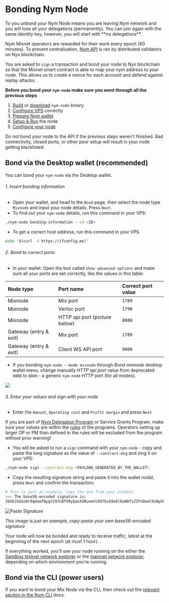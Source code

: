 
# Bonding Nym Node

<Callout type="warning" emoji="⚠️">
To you unbond your Nym Node means you are leaving Nym network and you will lose all your delegations (permanently). You can join again with the same identity key, however, you will start with **no delegations**.
</Callout>

Nym Mixnet operators are rewarded for their work every epoch (60 minutes). To prevent centralisation, [Nym API](../validator-setup/nym-api.mdx) is ran by distributed validators on Nyx blockchain.

You are asked to `sign` a transaction and bond your node to Nyx blockchain so that the Mixnet smart contract is able to map your nym address to your node. This allows us to create a nonce for each account and defend against replay attacks.

**Before you bond your `nym-node` make sure you went through all the previous steps**

1. [Build](../../binaries/building-nym.mdx) or [download](../../binaries/pre-built-binaries.mdx) `nym-node` binary
2. [Configure VPS]( ../preliminary-steps/vps-setup.mdx) correctly
3. [Prepare Nym wallet](../preliminary-steps/wallet-preparation.mdx)
4. [Setup & Run](setup.mdx) the node
5. [Configure your node](configuration.mdx)

<Callout type="warning" emoji="⚠️">
Do not bond your node to the API if the previous steps weren't finished. Bad connectivity, closed ports, or other poor setup will result in your node getting blacklisted.
</Callout>

## Bond via the Desktop wallet (recommended)

You can bond your `nym-node` via the Desktop wallet.

<Steps>

###### 1. Insert bonding information 

- Open your wallet, and head to the `Bond` page, then select the node type `Mixnode` and input your node details. Press `Next`.
- To find out your `nym-node` details, run this command in your VPS:
```sh
./nym-node bonding-information --id <ID>
```
- To get a correct host address, run this command in your VPS
```sh
echo "$(curl -4 https://ifconfig.me)"
```

###### 2. Bond to correct ports

- In your wallet: Open the box called `Show advanced options` and make sure all your ports are set correctly, like the values in this table:

| Node type              | Port name                           | Correct port value |
| :--                    | :--                                 | :--                |
| Mixnode                | Mix port                            | `1789`             |
| Mixnode                | Verloc port                         | `1790`             |
| Mixnode                | HTTP api port (picture below)       | `8080`             |
| Gateway (entry & exit) | Mix port                            | `1789`             |
| Gateway (entry & exit) | Client WS API port                  | `9000`             |

- If you bonding `nym-node --mode mixnode` through *Bond mixnode* desktop wallet menu, change manually *HTTP api port* value from deprecated `8000` to `8080` - a generic `nym-node` HTTP port (for all modes).

![](/images/operators/wallet-screenshots/new_http_port.png)

###### 3. Enter your values and sign with your node

- Enter the `Amount`, `Operating cost` and `Profit margin` and press `Next`

<Callout type="warning" emoji="⚠️">

If you are part of [Nym Delegation Program](https://delegations.explorenym.net) or Service Grants Program, make sure your values are within the [rules](https://forum.nymtech.net/t/nym-delegations-program-update/466) of the programs. Operators setting up larger OP or PM than defined in the rules will be excluded from the program without prior warning!
</Callout>

- You will be asked to run a `sign` command with your `nym-node` - copy and paste the long signature as the value of `--contract-msg` and sing it on your VPS:

```sh
./nym-node sign --contract-msg <PAYLOAD_GENERATED_BY_THE_WALLET>
```

- Copy the resulting signature string and paste it into the wallet nodal, press `Next` and confirm the transaction:

```sh
# This is just an example, copy the one from your process
>>> The base58-encoded signature is:
2bbDJSmSo9r9qdamTNygY297nQTVRyQaxXURuomVcRd7EvG9oEC8uW8fvZZYnDeeC9iWyG9mAbX2K8rWEAxZBro1
```

![Paste Signature](/images/operators/wallet-screenshots/wallet-sign.png)

*This image is just an example, copy-paste your own base58-encoded signature*

</Steps>

Your node will now be bonded and ready to receive traffic, latest at the beginning of the next epoch (at most 1 hour).


If everything worked, you'll see your node running on the either the [Sandbox testnet network explorer](https://sandbox-explorer.nymtech.net) or the [mainnet network explorer](https://explorer.nymtech.net), depending on which environment you're running.


## Bond via the CLI (power users)

If you want to bond your Mix Node via the CLI, then check out the [relevant section in the Nym CLI](https://nymtech.net/docs/tools/nym-cli.html#bond-a-mix-node) docs.

